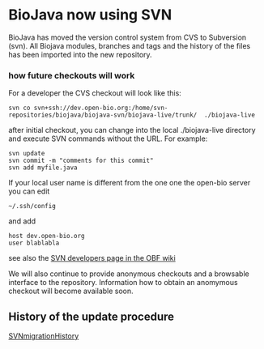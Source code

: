 =BioJava now using SVN=

BioJava has moved the version control system from 
CVS to Subversion (svn).  All Biojava modules, branches 
and tags and the history of the files has been imported into the new repository.

=== how future checkouts will work ===

For a developer the CVS checkout will look like this:

 svn co svn+ssh://dev.open-bio.org:/home/svn-repositories/biojava/biojava-svn/biojava-live/trunk/  ./biojava-live

after initial checkout, you can change into the local ./biojava-live directory and execute SVN commands without the URL. For example:

 svn update
 svn commit -m "comments for this commit"
 svn add myfile.java

If your local user name is different from the one one the open-bio server you can edit

 ~/.ssh/config

and add
 
 host dev.open-bio.org
 user blablabla

see also the [http://www.open-bio.org/wiki/SVN-Developers SVN developers page in the OBF wiki]


We will also continue to provide anonymous checkouts and a browsable interface to the repository.
Information how to obtain an anomymous checkout will become available soon.


== History of the update procedure ==
[[SVNmigrationHistory]]